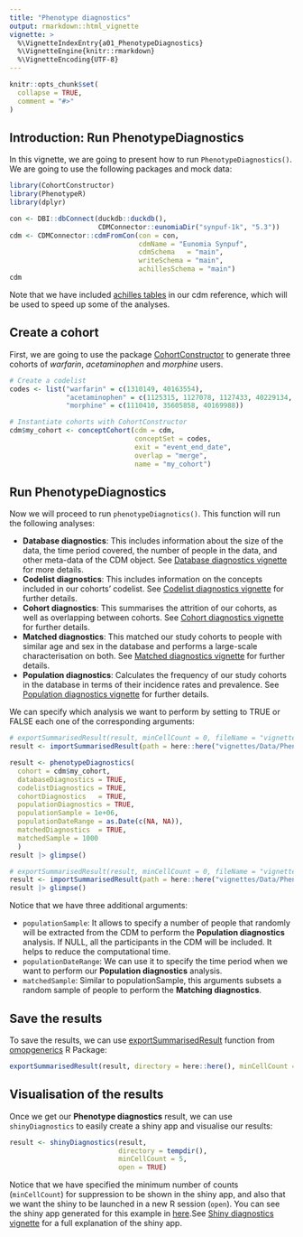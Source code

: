 ```yaml
---
title: "Phenotype diagnostics"
output: rmarkdown::html_vignette
vignette: >
  %\VignetteIndexEntry{a01_PhenotypeDiagnostics}
  %\VignetteEngine{knitr::rmarkdown}
  %\VignetteEncoding{UTF-8}
---
```


```r
knitr::opts_chunk$set(
  collapse = TRUE,
  comment = "#>"
)
```

## Introduction: Run PhenotypeDiagnostics

In this vignette, we are going to present how to run `PhenotypeDiagnostics()`. We are going to use the following packages and mock data:

```r
library(CohortConstructor)
library(PhenotypeR)
library(dplyr)

con <- DBI::dbConnect(duckdb::duckdb(), 
                      CDMConnector::eunomiaDir("synpuf-1k", "5.3"))
cdm <- CDMConnector::cdmFromCon(con = con, 
                                cdmName = "Eunomia Synpuf",
                                cdmSchema   = "main",
                                writeSchema = "main", 
                                achillesSchema = "main")
cdm
```

Note that we have included [achilles tables](https://github.com/OHDSI/Achilles) in our cdm reference, which will be used to speed up some of the analyses.

## Create a cohort

First, we are going to use the package [CohortConstructor](https://ohdsi.github.io/CohortConstructor/) to generate three cohorts of *warfarin*, *acetaminophen* and *morphine* users.

```r
# Create a codelist
codes <- list("warfarin" = c(1310149, 40163554),
              "acetaminophen" = c(1125315, 1127078, 1127433, 40229134, 40231925, 40162522, 19133768),
              "morphine" = c(1110410, 35605858, 40169988))

# Instantiate cohorts with CohortConstructor
cdm$my_cohort <- conceptCohort(cdm = cdm,
                               conceptSet = codes, 
                               exit = "event_end_date",
                               overlap = "merge",
                               name = "my_cohort")
```
## Run PhenotypeDiagnostics

Now we will proceed to run `phenotypeDiagnotics()`. This function will run the following analyses:

-   **Database diagnostics**: This includes information about the size of the data, the time period covered, the number of people in the data, and other meta-data of the CDM object. See [Database diagnostics vignette](https://ohdsi.github.io/PhenotypeR/articles/a03_DatabaseDiagnostics.html) for more details. 
-   **Codelist diagnostics**: This includes information on the concepts included in our cohorts' codelist. See [Codelist diagnostics vignette](https://ohdsi.github.io/PhenotypeR/articles/a04_CodelistDiagnostics.html) for further details.
-   **Cohort diagnostics**: This summarises the attrition of our cohorts, as well as overlapping between cohorts. See [Cohort diagnostics vignette](https://ohdsi.github.io/PhenotypeR/articles/a05_CohortDiagnostics.html) for further details.
-   **Matched diagnostics**: This matched our study cohorts to people with similar age and sex in the database and performs a large-scale characterisation on both. See [Matched diagnostics vignette](https://ohdsi.github.io/PhenotypeR/articles/a06_MatchedDiagnostics.html) for further details.
-   **Population diagnostics**: Calculates the frequency of our study cohorts in the database in terms of their incidence rates and prevalence. See [Population diagnostics vignette](https://ohdsi.github.io/PhenotypeR/articles/a07_PopulationDiagnostics.html) for further details.

We can specify which analysis we want to perform by setting to TRUE or FALSE each one of the corresponding arguments:
```r
# exportSummarisedResult(result, minCellCount = 0, fileName = "vignettes/Data/PhenotypeDiagnostics.csv")
result <- importSummarisedResult(path = here::here("vignettes/Data/PhenotypeDiagnostics.csv"))
```

```r
result <- phenotypeDiagnostics(
  cohort = cdm$my_cohort, 
  databaseDiagnostics = TRUE, 
  codelistDiagnostics = TRUE, 
  cohortDiagnostics   = TRUE, 
  populationDiagnostics = TRUE,
  populationSample = 1e+06,
  populationDateRange = as.Date(c(NA, NA)),
  matchedDiagnostics  = TRUE,
  matchedSample = 1000
  )
result |> glimpse()
```
```r
# exportSummarisedResult(result, minCellCount = 0, fileName = "vignettes/Data/PhenotypeDiagnostics.csv")
result <- importSummarisedResult(path = here::here("vignettes/Data/PhenotypeDiagnostics.csv"))
result |> glimpse()
```

Notice that we have three additional arguments:

-   `populationSample`: It allows to specify a number of people that randomly will be extracted from the CDM to perform the **Population diagnostics** analysis. If NULL, all the participants in the CDM will be included. It helps to reduce the computational time.
-   `populationDateRange`: We can use it to specify the time period when we want to perform our **Population diagnostics** analysis.
-   `matchedSample`: Similar to populationSample, this arguments subsets a random sample of people to perform the **Matching diagnostics**.

## Save the results
To save the results, we can use [exportSummarisedResult](https://darwin-eu.github.io/omopgenerics/reference/exportSummarisedResult.html) function from [omopgenerics](https://darwin-eu.github.io/omopgenerics/index.html) R Package:
```r
exportSummarisedResult(result, directory = here::here(), minCellCount = 5)
```

## Visualisation of the results
Once we get our **Phenotype diagnostics** result, we can use `shinyDiagnostics` to easily create a shiny app and visualise our results:

```r
result <- shinyDiagnostics(result,
                           directory = tempdir(),
                           minCellCount = 5, 
                           open = TRUE)
```
Notice that we have specified the minimum number of counts (`minCellCount`) for suppression to be shown in the shiny app, and also that we want the shiny to be launched in a new R session (`open`). You can see the shiny app generated for this example in [here](https://dpa-pde-oxford.shinyapps.io/Readme_PhenotypeR/).See [Shiny diagnostics vignette](https://ohdsi.github.io/PhenotypeR/articles/a02_ShinyDiagnostics.html) for a full explanation of the shiny app.

